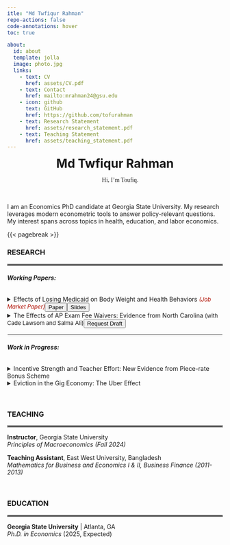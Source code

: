 ```yaml
---
itle: "Md Twfiqur Rahman"
repo-actions: false
code-annotations: hover
toc: true

about:
  id: about
  template: jolla
  image: photo.jpg
  links:
    - text: CV
      href: assets/CV.pdf
    - text: Contact
      href: mailto:mrahman24@gsu.edu
    - icon: github
      text: GitHub
      href: https://github.com/tofurahman
    - text: Research Statement
      href: assets/research_statement.pdf
    - text: Teaching Statement
      href: assets/teaching_statement.pdf
---
```


::: {#about}
<center><b style="font-size: 28px;">Md Twfiqur Rahman</b></center>

<center>

<ul style="font-family: cursive;">

Hi, I'm Toufiq.

</ul>

</center>

<br>

I am an Economics PhD candidate at Georgia State University. My research leverages modern econometric tools to answer policy-relevant questions. My interest spans across topics in health, education, and labor economics.
:::

{{< pagebreak >}}

### RESEARCH

<hr style="border:2px solid gray">

###### **Working Papers:**

<details>

<summary>Effects of Losing Medicaid on Body Weight and Health Behaviors <font color=blue; size="2"><i>(Job Market Paper)<button class="button" style="vertical-align: middle" onclick="location.href='assets/BMI.pdf';" type="button">Paper</button><button class="button" style="vertical-align: middle" onclick="location.href='assets/BMI_slides.pdf';" type="button">Slides</button></i></font></summary>

<p class="fulljustify">

Tennessee's 2005 Medicaid reform resulted in approximately 4% of Tennessean childless adults losing their coverage. Leveraging this policy-induced variation, I investigate the impact of large-scale Medicaid disenrollment on body weight and health behaviors. Using Behavioral Risk Factor Surveillance System (BRFSS) data from 1997 to 2010, I estimate synthetic difference-in-differences models that compare Tennessee's outcomes before and after the reform with those of a data-driven, synthetic Tennessee. The findings indicate that the reform increased Body Mass Index (BMI) among Tennessean childless adults by 0.37 points, contributing to roughly 4% rise in the prevalence of overweight or obese individuals (BMI≥25). The effects are strong among young (aged 20-39) as well as female childless adults, who likely experienced large coverage loss due to the reform. Examining health behaviors, I find that decreased participation in moderate physical activity (e.g., cycling, swimming) and dietary changes partially explain the weight gain.

</p>

</details>

<details>

<summary>The Effects of AP Exam Fee Waivers: Evidence from North Carolina <font size="2">(with Cade Lawsom and Salma Ali)<button class="button" style="vertical-align: middle" onclick="location.href='mailto:mrahman24@gsu.edu';" type="button">Request Draft</button></font></summary>

<p class="fulljustify">

We leverage policy-induced variation in the out-of-pocket cost of taking Advanced Placement (AP) exams and within student variation to examine the effects of North Carolina's AP exam fee waiver policy on AP course enrollment, exam taking, and exam performance. Our use of course-level administrative data and student fixed effects address several limitations of prior studies. We find that the fee waivers increase the likelihood of an AP enrollee to take the AP test, but does not decrease the probability of passing the test. In contrast to previous studies, we find no effect on AP course enrollment. We provide evidence that fee waivers reduce racial gap in AP exam taking and potential college credit accumulation.

</p>

</details>

<hr style="border:1px solid white">

###### **Work in Progress:**

<details>

<summary>Incentive Strength and Teacher Effort: New Evidence from Piece-rate Bonus Scheme</summary>

</details>

<details>

<summary>Eviction in the Gig Economy: The Uber Effect</summary>

</details>

<br>

### TEACHING

<hr style="border:2px solid gray">

**Instructor**, Georgia State University<br><em>Principles of Macroeconomics (Fall 2024)</em>

**Teaching Assistant**, East West University, Bangladesh<br><em>Mathematics for Business and Economics I & II, Business Finance (2011-2013)</em>

<br>

### EDUCATION

<hr style="border:2px solid gray">

**Georgia State University** \| Atlanta, GA<br><em>Ph.D. in Economics</em> (2025, Expected)

